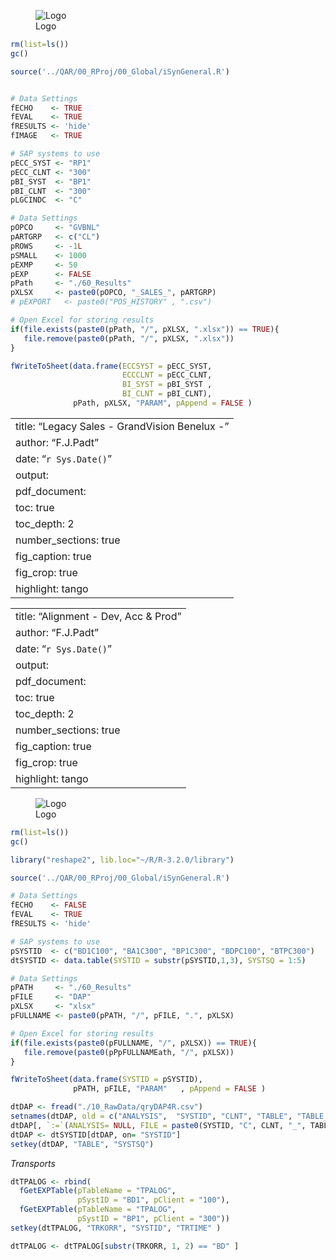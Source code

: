 

\newpage
![Logo](http://www.grandvision.com/img/logoGV.png) 


```r

rm(list=ls())
gc()

source('../QAR/00_RProj/00_Global/iSynGeneral.R')


# Data Settings
fECHO    <- TRUE
fEVAL    <- TRUE
fRESULTS <- 'hide' 
fIMAGE   <- TRUE 

# SAP systems to use
pECC_SYST <- "RP1"
pECC_CLNT <- "300"
pBI_SYST  <- "BP1" 
pBI_CLNT  <- "300"
pLGCINDC  <- "C"

# Data Settings
pOPCO     <- "GVBNL"
pARTGRP   <- c("CL")
pROWS     <- -1L
pSMALL    <- 1000
pEXMP     <- 50 
pEXP      <- FALSE
pPath     <- "./60_Results" 
pXLSX     <- paste0(pOPCO, "_SALES_", pARTGRP) 
# pEXPORT   <- paste0("POS_HISTORY" , ".csv") 

# Open Excel for storing results
if(file.exists(paste0(pPath, "/", pXLSX, ".xlsx")) == TRUE){
   file.remove(paste0(pPath, "/", pXLSX, ".xlsx"))
}

fWriteToSheet(data.frame(ECCSYST = pECC_SYST, 
                         ECCCLNT = pECC_CLNT,
                         BI_SYST = pBI_SYST ,
                         BI_CLNT = pBI_CLNT), 
              pPath, pXLSX, "PARAM", pAppend = FALSE )
```

---
title: "Legacy Sales - GrandVision Benelux - "
author: "F.J.Padt"
date: "`r Sys.Date()`"
output: 
   pdf_document:
    toc:             true
    toc_depth:       2
    number_sections: true
    fig_caption:     true
    fig_crop:        true
    highlight:       tango    
---

---
title: "Alignment - Dev, Acc & Prod"
author: "F.J.Padt"
date: "`r Sys.Date()`"
output: 
   pdf_document:
    toc:             true
    toc_depth:       2
    number_sections: true
    fig_caption:     true
    fig_crop:        true
    highlight:       tango    
---

\newpage
![Logo](http://www.grandvision.com/img/logoGV.png) 

```r
rm(list=ls())
gc()

library("reshape2", lib.loc="~/R/R-3.2.0/library")

source('../QAR/00_RProj/00_Global/iSynGeneral.R')

# Data Settings
fECHO    <- FALSE
fEVAL    <- TRUE
fRESULTS <- 'hide' 

# SAP systems to use
pSYSTID  <- c("BD1C100", "BA1C300", "BP1C300", "BDPC100", "BTPC300")
dtSYSTID <- data.table(SYSTID = substr(pSYSTID,1,3), SYSTSQ = 1:5) 

# Data Settings
pPATH     <- "./60_Results"  
pFILE     <- "DAP"
pXLSX     <- "xlsx"
pFULLNAME <- paste0(pPATH, "/", pFILE, ".", pXLSX)

# Open Excel for storing results
if(file.exists(paste0(pFULLNAME, "/", pXLSX)) == TRUE){
   file.remove(paste0(pPpFULLNAMEath, "/", pXLSX))
}

fWriteToSheet(data.frame(SYSTID = pSYSTID), 
              pPATH, pFILE, "PARAM"   , pAppend = FALSE )

```

```r

dtDAP <- fread("./10_RawData/qryDAP4R.csv")
setnames(dtDAP, old = c("ANALYSIS",  "SYSTID", "CLNT", "TABLE", "TABLE_DESC", "START", "DTIME", "REC", "TYPE", "COMMENT" ))
dtDAP[, `:=`(ANALYSIS= NULL, FILE = paste0(SYSTID, "C", CLNT, "_", TABLE))]
dtDAP <- dtSYSTID[dtDAP, on= "SYSTID"]
setkey(dtDAP, "TABLE", "SYSTSQ")
```



*Transports*

```r
dtTPALOG <- rbind(
  fGetEXPTable(pTableName = "TPALOG", 
               pSystID = "BD1", pClient = "100"),
  fGetEXPTable(pTableName = "TPALOG", 
               pSystID = "BP1", pClient = "300"))
setkey(dtTPALOG, "TRKORR", "SYSTID", "TRTIME" )

dtTPALOG <- dtTPALOG[substr(TRKORR, 1, 2) == "BD" ]
```

